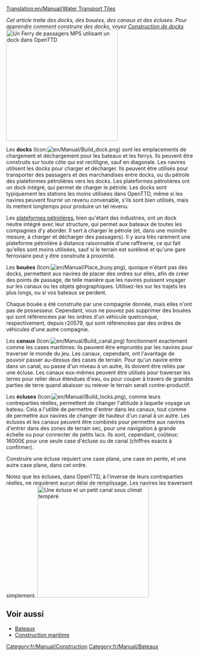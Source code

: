 [[Translation:en/Manual/Water Transport Tiles]]

''Cet article traite des docks, des bouées, des canaux et des écluses. Pour apprendre comment construire des docks, voyez [[fr/Manual/Construction de docks|Construction de docks]]''
[[File:en/Manual/Dockscreenshot.png|thumb|300px|right|Un [[fr/Manual/Base Set/Ships/Ferry de passagers MPS|Ferry de passagers MPS]] utilisant un dock dans OpenTTD]]

Les '''docks''' (Icon:[[File:en/Manual/Build dock.png]]) sont les emplacements de chargement et déchargement pour les bateaux et les ferrys. Ils peuvent être construits sur toute côte qui est rectiligne, sauf en diagonale. Les navires utilisent les docks pour charger et décharger. Ils peuvent être utilisés pour transporter des passagers et des marchandises entre docks, ou du pétrole des plateformes pétrolières vers les docks. Les plateformes pétrolières ont un dock intégré, qui permet de charger le pétrole. Les docks sont typiquement les stations les moins utilisées dans OpenTTD, même si les navires peuvent fournir un revenu convenable, s'ils sont bien utilisés, mais ils mettent longtemps pour produire un tel revenu.

Les [[fr/Manual/Industries|plateformes pétrolières]], bien qu'étant des industries, ont un dock neutre intégré avec leur structure, qui permet aux bateaux de toutes les compagnies d'y aborder. Il sert à charger le pétrole (et, dans une moindre mesure, à charger et décharger des passagers). Il y aura très rarement une plateforme pétrolière à distance raisonnable d'une raffinerie, ce qui fait qu'elles sont moins utilisées, sauf si le terrain est surélevé et qu'une gare ferroviaire peut y être construite à proximité.

Les '''bouées''' (Icon:[[File:en/Manual/Place buoy.png]]), quoique n'étant pas des docks, permettent aux navires de placer des ordres sur elles, afin de créer des points de passage, de telle manière que les navires puissent voyager sur les canaux ou les objets géographiques. Utilisez-les sur les trajets les plus longs, ou si vos bateaux se perdent.

Chaque bouée a été construite par une compagnie donnée, mais elles n'ont pas de possesseur. Cependant, vous ne pouvez pas supprimer des bouées qui sont référencées par les ordres d'un véhicule quelconque, respectivement, depuis r20579, qui sont référencées par des ordres de véhicules d'une autre compagnie.

Les '''canaux''' (Icon:[[File:en/Manual/Build canal.png]]) fonctionnent exactement comme les cases maritimes: ils peuvent être empruntés par les navires pour traverser le monde du jeu. Les canaux, cependant, ont l'avantage de pouvoir passer au-dessus des cases de terrain. Pour qu'un navire entre dans un canal, ou passe d'un niveau à un autre, ils doivent être reliés par une écluse. Les canaux eux-mêmes peuvent être utilisés pour traverser les terres pour relier deux étendues d'eau, ou pour couper à travers de grandes parties de terre quand abaisser ou relever le terrain serait contre-productif.

Les '''écluses''' (Icon:[[File:en/Manual/Build locks.png]]), comme leurs contreparties réelles, permettent de changer l'altitude à laquelle voyage un bateau. Cela a l'utilité de permettre d'entrer dans les canaux, tout comme de permettre aux navires de changer de hauteur d'un canal à un autre. Les écluses et les canaux peuvent être combinés pour permettre aux navires d'entrer dans des zones de terrain sec, pour une navigation à grande échelle ou pour connecter de petits lacs. Ils sont, cependant, coûteux: 16000£ pour une seule case d'écluse ou de canal (chiffres exacts à confirmer).

Construire une écluse requiert une case plane, une case en pente, et une autre case plane, dans cet ordre.

Notez que les écluses, dans OpenTTD, à l'inverse de leurs contreparties réelles, ne requièrent aucun délai de remplissage. Les navires les traversent simplement.
[[File:en/Manual/Temperate-canal-locks.png|thumb|300px|center|Une écluse et un petit canal sous climat tempéré]]




==Voir aussi==
*[[fr/Manual/Bateaux|Bateaux]]
*[[fr/Manual/Construction Maritime|Construction maritime]]


[[Category:fr/Manual/Construction]]
[[Category:fr/Manual/Bateaux]]